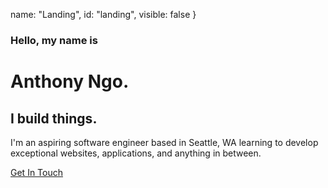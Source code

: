  name: "Landing",
  id: "landing",
  visible: false
}

### Hello, my name is
# Anthony Ngo.
## I build things.

I'm an aspiring software engineer based in Seattle, WA learning to develop exceptional websites, applications, and anything in between.

[Get In Touch](mailto:ngo.anthony.me@gmail.com)